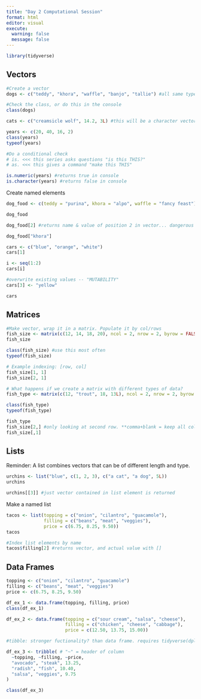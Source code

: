 ```yaml
---
title: "Day 2 Computational Session"
format: html
editor: visual
execute:
  warning: false
  message: false
---
```


```r
library(tidyverse)
```

## Vectors

```r
#Create a vector
dogs <- c("teddy", "khora", "waffle", "banjo", "tallie") #all same type of data

#Check the class, or do this in the console
class(dogs)

cats <- c("creamsicle wolf", 14.2, 3L) #this will be a character vector (most flexible class type)

```

```r
years <- c(20, 40, 16, 2)
class(years)
typeof(years)
```

```r
#Do a conditional check
# is. <<< this series asks questions "is this THIS?"
# as. <<< this gives a command "make this THIS"

is.numeric(years) #returns true in console
is.character(years) #returns false in console
```

Create named elements

```r
dog_food <- c(teddy = "purina", khora = "alpo", waffle = "fancy feast") #a little clunky, more useful if in a data frame

dog_food

dog_food[2] #returns name & value of position 2 in vector... dangerous if position changes

dog_food["khora"] 
```

```r
cars <- c("blue", "orange", "white")
cars[1]

i <- seq(1:2)
cars[i]

#overwrite existing values -- "MUTABILITY"
cars[3] <- "yellow"

cars
```

## Matrices

```r
#Make vector, wrap it in a matrix. Populate it by col/rows
fish_size <- matrix(c(12, 14, 18, 20), ncol = 2, nrow = 2, byrow = FALSE)
fish_size

class(fish_size) #use this most often
typeof(fish_size)

# Example indexing: [row, col]
fish_size[1, 1]
fish_size[2, 1]

# What happens if we create a matrix with different types of data?
fish_type <- matrix(c(12, "trout", 18, 13L), ncol = 2, nrow = 2, byrow = FALSE)

class(fish_type)
typeof(fish_type)

fish_type
fish_size[2,] #only looking at second row. **comma+blank = keep all columns
fish_size[,1]

```

## Lists

Reminder: A list combines vectors that can be of different length and type.

```r
urchins <- list("blue", c(1, 2, 3), c("a cat", "a dog", 5L))
urchins

urchins[[3]] #just vector contained in list element is returned

```

Make a named list

```r
tacos <- list(topping = c("onion", "cilantro", "guacamole"),
              filling = c("beans", "meat", "veggies"),
              price = c(6.75, 8.25, 9.50))
tacos

#Index list elements by name
tacos$filling[2] #returns vector, and actual value with []


```

## Data Frames

```r
topping <- c("onion", "cilantro", "guacamole")
filling <- c("beans", "meat", "veggies")
price <- c(6.75, 8.25, 9.50)

df_ex_1 <- data.frame(topping, filling, price)
class(df_ex_1)

df_ex_2 <- data.frame(topping = c("sour cream", "salsa", "cheese"),
                      filling = c("chicken", "cheese", "cabbage"),
                      price = c(12.50, 13.75, 15.00))

#tibble: stronger fuctionality? than data frame. requires tidyverse(dplyr). Allows you to write it out in same organization as you'd expect to see output. 

df_ex_3 <- tribble( # "~" = header of column
  ~topping, ~filling, ~price,
  "avocado", "steak", 13.25,
  "radish", "fish", 10.40,
  "salsa", "veggies", 9.75
)

class(df_ex_3)
```
